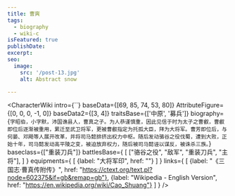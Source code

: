 ```yaml
---
title: 曹爽
tags:
  - biography
  - wiki-c
isFeatured: true
publishDate:
excerpt:
seo:
  image:
    src: '/post-13.jpg'
    alt: Abstract snow

---
```



<CharacterWiki
  intro={``}
  baseData={[69, 85, 74, 53, 80]}
  AttributeFigure={[0, 0, 0, -1, 0]}
  baseData2={[3, 4]}
  traitsBase={['中原', '募兵']}
  biography={`字昭伯，小字默，沛国谯县人，曹真之子。为人恭谨慎重，因此见信于时为太子之曹叡，曹叡即位后逐渐被重用，累迁至武卫将军，更被曹叡指定为托孤大臣，拜为大将军。曹芳即位后，与何晏、邓飏等人展开改革，并将司马懿排挤出权力中枢。随后发动骆谷之役伐蜀，遭到大败，正始十年，司马懿发动高平陵之变，被迫放弃权力，随后被司马懿诬以谋反，被诛杀三族。`}
  baseclass={["重装刀兵"]}
  battlesBase={
    [
      ["骆谷之役", "敌军", "重装刀兵", "主将"],
    ]
  }
  equipments={
    [
      {label: "大将军印", href: ""}
    ]
  }
  links={
    [
      {label: "《三国志·曹真传附传》", href: "https://ctext.org/text.pl?node=602375&if=gb&remap=gb"},
      {label: "Wikipedia - English Version", href: "https://en.wikipedia.org/wiki/Cao_Shuang"}
    ]
  }
/>
